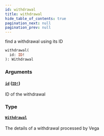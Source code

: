 ```yaml
---
id: withdrawal
title: withdrawal
hide_table_of_contents: true
pagination_next: null
pagination_prev: null
---
```



find a withdrawal using its ID

```graphql
withdrawal(
  id: ID!
): Withdrawal
```


### Arguments

#### [`id`](#) ([`ID!`](/docs/testnet/graphql/scalars/id))

ID of the withdrawal


### Type

#### [`Withdrawal`](/docs/testnet/graphql/objects/withdrawal)

The details of a withdrawal processed by Vega




